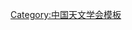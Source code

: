 {{Navbox
| name   = 中国天文学会第十三届理事会
| title  = [[中国天文学会]]第十三届理事会
| above  = 2014年11月－2018年10月
| bodyclass = hlist
| group1 = 名誉理事长
| list1  = 
* [[王绶琯]]
* [[叶叔华]]
* [[曲钦岳]]
| group2 = 理事长
| list2  = [[武向平]]
| group3 = 副理事长
| list3  = 
* [[刘晓为]]
* [[沈志强 (1965年)|沈志强]]
* [[郑晓年]]
* [[戴子高 (1964年)|戴子高]]
| group4 = 常务理事
| list4  =
* [[张丽萍]]（兼司库）
* [[朱进|朱　进]]
* [[李国平 (天文学家)|李国平]]
* [[张双南]]
* [[张首刚]]
* [[赵永恒]]
* [[樊军辉]]
| group5 = 理事
| list5  =
* [[于英杰]]
* [[马月华]]
* [[孔旭|孔　旭]]
* [[毛瑞青]]
* [[王永|王　永]]
* [[王红池]]
* [[王俊杰]]
* [[王俊贤]]
* [[邓元勇]]
* [[邓李才]]
* [[付建宁]]
* [[卢方军]]
* [[史生才]]
* [[甘为群]]
* [[白金明 (天体物理学家)|白金明]]
* [[刘忠|刘　忠]]
* [[刘祥|刘　祥]]
* [[刘承志]]
* [[毕少兰]]
* [[汲培文]]
* [[张力 (消歧义)|张　力]]
* [[李冀|李　冀]]
* [[汪敏|汪　敏]]
* [[季江徽]]
* [[林隽|林　隽]]
* [[林清|林　清]]
* [[郑小平]]
* [[郑宪忠]]
* [[侯金良]]
* [[姜晓军]]
* [[赵长印]]
* [[袁峰|袁　峰]]
* [[顾为民]]
* [[顾秋生]]
* [[梁恩维]]
* [[梅苞|梅　苞]]
* [[景海荣]]
* [[景益鹏]]
* [[窦忠|窦　忠]]
* [[薛随建]]
| group6 = 秘书长
| list6  = [[杨戟|杨　戟]]
| group7 = 副秘书长
| list7  = 
* [[孟红宇]]
* [[黄滟|黄　滟]]
| group8 = 顾问
| list8  = [[崔向群]]
}}<noinclude>
{{collapsible option}}
[[Category:中国天文学会模板]]
</noinclude>